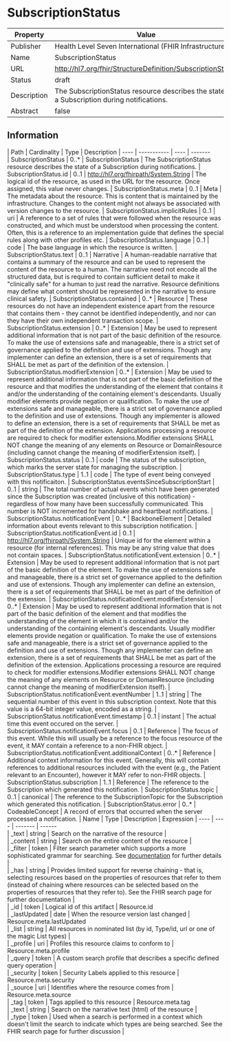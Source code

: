 
  # SubscriptionStatus

  
|Property|Value|
|---|---|
|Publisher|Health Level Seven International (FHIR Infrastructure)|
|Name|SubscriptionStatus|
|URL|http://hl7.org/fhir/StructureDefinition/SubscriptionStatus|
|Status|draft|
|Description|The SubscriptionStatus resource describes the state of a Subscription during notifications.|
|Abstract|false|

  ## Information
  <Tabs> <TabItem value="structure" label="Structure">
   | Path | Cardinality | Type | Description
  | ---- | ----------- | ---- | -------  
 | SubscriptionStatus | 0..* | SubscriptionStatus | The SubscriptionStatus resource describes the state of a Subscription during notifications. 
 | SubscriptionStatus.id | 0..1 | http://hl7.org/fhirpath/System.String | The logical id of the resource, as used in the URL for the resource. Once assigned, this value never changes. 
 | SubscriptionStatus.meta | 0..1 | Meta | The metadata about the resource. This is content that is maintained by the infrastructure. Changes to the content might not always be associated with version changes to the resource. 
 | SubscriptionStatus.implicitRules | 0..1 | uri | A reference to a set of rules that were followed when the resource was constructed, and which must be understood when processing the content. Often, this is a reference to an implementation guide that defines the special rules along with other profiles etc. 
 | SubscriptionStatus.language | 0..1 | code | The base language in which the resource is written. 
 | SubscriptionStatus.text | 0..1 | Narrative | A human-readable narrative that contains a summary of the resource and can be used to represent the content of the resource to a human. The narrative need not encode all the structured data, but is required to contain sufficient detail to make it "clinically safe" for a human to just read the narrative. Resource definitions may define what content should be represented in the narrative to ensure clinical safety. 
 | SubscriptionStatus.contained | 0..* | Resource | These resources do not have an independent existence apart from the resource that contains them - they cannot be identified independently, and nor can they have their own independent transaction scope. 
 | SubscriptionStatus.extension | 0..* | Extension | May be used to represent additional information that is not part of the basic definition of the resource. To make the use of extensions safe and manageable, there is a strict set of governance  applied to the definition and use of extensions. Though any implementer can define an extension, there is a set of requirements that SHALL be met as part of the definition of the extension. 
 | SubscriptionStatus.modifierExtension | 0..* | Extension | May be used to represent additional information that is not part of the basic definition of the resource and that modifies the understanding of the element that contains it and/or the understanding of the containing element's descendants. Usually modifier elements provide negation or qualification. To make the use of extensions safe and manageable, there is a strict set of governance applied to the definition and use of extensions. Though any implementer is allowed to define an extension, there is a set of requirements that SHALL be met as part of the definition of the extension. Applications processing a resource are required to check for modifier extensions.Modifier extensions SHALL NOT change the meaning of any elements on Resource or DomainResource (including cannot change the meaning of modifierExtension itself). 
 | SubscriptionStatus.status | 0..1 | code | The status of the subscription, which marks the server state for managing the subscription. 
 | SubscriptionStatus.type | 1..1 | code | The type of event being conveyed with this notificaiton. 
 | SubscriptionStatus.eventsSinceSubscriptionStart | 0..1 | string | The total number of actual events which have been generated since the Subscription was created (inclusive of this notification) - regardless of how many have been successfully communicated.  This number is NOT incremented for handshake and heartbeat notifications. 
 | SubscriptionStatus.notificationEvent | 0..* | BackboneElement | Detailed information about events relevant to this subscription notification. 
 | SubscriptionStatus.notificationEvent.id | 0..1 | http://hl7.org/fhirpath/System.String | Unique id for the element within a resource (for internal references). This may be any string value that does not contain spaces. 
 | SubscriptionStatus.notificationEvent.extension | 0..* | Extension | May be used to represent additional information that is not part of the basic definition of the element. To make the use of extensions safe and manageable, there is a strict set of governance  applied to the definition and use of extensions. Though any implementer can define an extension, there is a set of requirements that SHALL be met as part of the definition of the extension. 
 | SubscriptionStatus.notificationEvent.modifierExtension | 0..* | Extension | May be used to represent additional information that is not part of the basic definition of the element and that modifies the understanding of the element in which it is contained and/or the understanding of the containing element's descendants. Usually modifier elements provide negation or qualification. To make the use of extensions safe and manageable, there is a strict set of governance applied to the definition and use of extensions. Though any implementer can define an extension, there is a set of requirements that SHALL be met as part of the definition of the extension. Applications processing a resource are required to check for modifier extensions.Modifier extensions SHALL NOT change the meaning of any elements on Resource or DomainResource (including cannot change the meaning of modifierExtension itself). 
 | SubscriptionStatus.notificationEvent.eventNumber | 1..1 | string | The sequential number of this event in this subscription context. Note that this value is a 64-bit integer value, encoded as a string. 
 | SubscriptionStatus.notificationEvent.timestamp | 0..1 | instant | The actual time this event occured on the server. 
 | SubscriptionStatus.notificationEvent.focus | 0..1 | Reference | The focus of this event. While this will usually be a reference to the focus resource of the event, it MAY contain a reference to a non-FHIR object. 
 | SubscriptionStatus.notificationEvent.additionalContext | 0..* | Reference | Additional context information for this event. Generally, this will contain references to additional resources included with the event (e.g., the Patient relevant to an Encounter), however it MAY refer to non-FHIR objects. 
 | SubscriptionStatus.subscription | 1..1 | Reference | The reference to the Subscription which generated this notification. 
 | SubscriptionStatus.topic | 0..1 | canonical | The reference to the SubscriptionTopic for the Subscription which generated this notification. 
 | SubscriptionStatus.error | 0..* | CodeableConcept | A record of errors that occurred when the server processed a notification. 
</TabItem>
 <TabItem value="searchparameter" label="Search Parameters">
   | Name | Type | Description  | Expression 
    | ---- | ---- | ------- | ------  
 | _text | string | Search on the narrative of the resource |   
 | _content | string | Search on the entire content of the resource |   
 | _filter | token | Filter search parameter which supports a more sophisticated grammar for searching. See [documentation](search_filter.html) for further details |   
 | _has | string | Provides limited support for reverse chaining - that is, selecting resources based on the properties of resources that refer to them (instead of chaining where resources can be selected based on the properties of resources that they refer to). See the FHIR search page for further documentation |   
 | _id | token | Logical id of this artifact | Resource.id  
 | _lastUpdated | date | When the resource version last changed | Resource.meta.lastUpdated  
 | _list | string | All resources in nominated list (by id, Type/id, url or one of the magic List types) |   
 | _profile | uri | Profiles this resource claims to conform to | Resource.meta.profile  
 | _query | token | A custom search profile that describes a specific defined query operation |   
 | _security | token | Security Labels applied to this resource | Resource.meta.security  
 | _source | uri | Identifies where the resource comes from | Resource.meta.source  
 | _tag | token | Tags applied to this resource | Resource.meta.tag  
 | _text | string | Search on the narrative text (html) of the resource |   
 | _type | token | Used when a search is performed in a context which doesn't limit the search to indicate which types are being searched. See the FHIR search page for further discussion |   

</TabItem>
</Tabs>